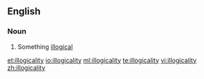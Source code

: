 ==English==
===Noun===
{{en-noun|illogocalities}}
# Something [[illogical]]

[[et:illogicality]]
[[io:illogicality]]
[[ml:illogicality]]
[[te:illogicality]]
[[vi:illogicality]]
[[zh:illogicality]]